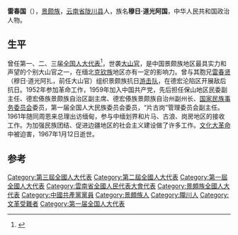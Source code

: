 '''雷春国'''（{{bd|1923年||1967年|1月12日}}），[[景颇族|景颇族]]，[[云南省|云南省]][[陇川县|陇川县]]人，族名'''穆日·道光阿国'''，中华人民共和国政治人物。

==生平==
曾任第一、二、三届[[全国人大代表|全国人大代表]]<ref>{{cite book|author=全国人民代表大会常务委员会办公厅|title=中华人民共和国第一届全国人民代表大会代表名单|year=1955年|publisher=全国人民代表大会常务委员会办公厅|url=http://book.ucdrs.superlib.net/views/specific/2929/bookDetail.jsp?dxNumber=000005772167&d=546843D0AE2464CD1C95896344A85614&fenlei=04070402|access-date=2015-01-28|archive-date=2019-01-24|archive-url=https://web.archive.org/web/20190124105450/http://book.ucdrs.superlib.net/views/specific/2929/bookDetail.jsp?dxNumber=000005772167&d=546843D0AE2464CD1C95896344A85614&fenlei=04070402|dead-url=no}}</ref>，世袭[[山官头人制|大山官]]，是中国景颇族地区最具实力和声望的个别大山官之一，在缅北[[克钦族|克钦族]]地区亦有一定的影响力。曾与其胞兄[[雷春贤|雷春贤]]（穆日·道光阿扎，前任大山官）组织景颇族抗日[[游击队|游击队]]，在德宏沦陷区开展敌后抗日。1952年参加革命工作，1959年加入中国共产党，先后担任保山地区民委副主任、德宏傣族景颇族自治区副主席、德宏傣族景颇族自治州副州长、[[国家民族事务委员会|国家民族事务委员会]]委员，第一届全国人大民族委员会委员，“片古岗”管理委员会副主任。1961年随同周恩来总理出访缅甸，参与中缅划界和片马、古浪、岗房地区的接收工作。为加强民族团结、促进边疆地区的社会主义建设做了许多工作。[[文化大革命|文化大革命]]中被迫害，1967年1月12日逝世。

==参考==
{{reflist}}
{{中国政治人物小作品}}

{{DEFAULTSORT:Lei雷}}
[[Category:第三屆全國人大代表|Category:第三屆全國人大代表]]
[[Category:第二屆全國人大代表|Category:第二屆全國人大代表]]
[[Category:第一屆全國人大代表|Category:第一屆全國人大代表]]
[[Category:雲南省全國人民代表大會代表|Category:雲南省全國人民代表大會代表]]
[[Category:景頗族全國人大代表|Category:景頗族全國人大代表]]
[[Category:中國共產黨黨員|Category:中國共產黨黨員]]
[[Category:景頗族人|Category:景頗族人]]
[[Category:隴川人|Category:隴川人]]
[[Category:文革受難者|Category:文革受難者]]
[[Category:第一届全国人大代表|Category:第一届全国人大代表]]